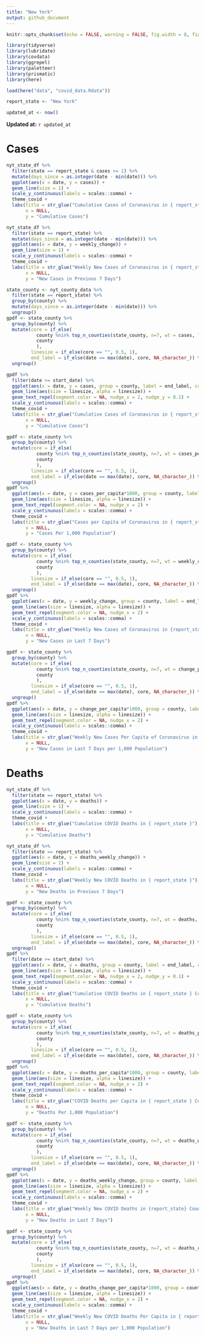 ```yaml
---
title: "New York"
output: github_document
---
```


```r
knitr::opts_chunk$set(echo = FALSE, warning = FALSE, fig.width = 8, fig.height = 6, fig.retina = 4)

library(tidyverse)
library(lubridate)
library(covdata)
library(ggrepel)
library(paletteer)
library(prismatic)
library(here)

load(here("data", "covid_data.Rdata"))

report_state <- "New York"

updated_at <- now()
```

**Updated at:** `r updated_at`

# Cases

```r
nyt_state_df %>% 
  filter(state == report_state & cases >= 1) %>% 
  mutate(days_since = as.integer(date - min(date))) %>% 
  ggplot(aes(x = date, y = cases)) +
  geom_line(size = 1) +
  scale_y_continuous(labels = scales::comma) +
  theme_covid +
  labs(title = str_glue("Cumulative Cases of Coronavirus in { report_state }"),
       x = NULL,
       y = "Cumulative Cases")
```

```r
nyt_state_df %>% 
  filter(state == report_state) %>% 
  mutate(days_since = as.integer(date - min(date))) %>% 
  ggplot(aes(x = date, y = weekly_change)) +
  geom_line(size = 1) +
  scale_y_continuous(labels = scales::comma) +
  theme_covid +
  labs(title = str_glue("Weekly New Cases of Coronavirus in { report_state }"),
       x = NULL,
       y = "New Cases in Previous 7 Days")
```

```r
state_county <- nyt_county_data %>% 
  filter(state == report_state) %>% 
  group_by(county) %>% 
  mutate(days_since = as.integer(date - min(date))) %>% 
  ungroup()
gpdf <- state_county %>% 
  group_by(county) %>% 
  mutate(core = if_else(
           county %nin% top_n_counties(state_county, n=7, wt = cases, label = county), "", 
           county 
           ),
         linesize = if_else(core == "", 0.5, 1),
         end_label = if_else(date == max(date), core, NA_character_)) %>% 
  ungroup()
```



```r
gpdf %>% 
  filter(date >= start_date) %>% 
  ggplot(aes(x = date, y = cases, group = county, label = end_label, color = core)) +
  geom_line(aes(size = linesize, alpha = linesize)) +
  geom_text_repel(segment.color = NA, nudge_x = 2, nudge_y = 0.1) +
  scale_y_continuous(labels = scales::comma) +
  theme_covid +
  labs(title = str_glue("Cumulative Cases of Coronavirus in { report_state } Counties"),
       x = NULL,
       y = "Cumulative Cases")
```

```r
gpdf <- state_county %>% 
  group_by(county) %>% 
  mutate(core = if_else(
           county %nin% top_n_counties(state_county, n=7, wt = cases_per_capita, label = county), "", 
           county 
           ),
         linesize = if_else(core == "", 0.5, 1),
         end_label = if_else(date == max(date), core, NA_character_)) %>% 
  ungroup()
gpdf %>% 
  ggplot(aes(x = date, y = cases_per_capita*1000, group = county, label = end_label, color = core)) +
  geom_line(aes(size = linesize, alpha = linesize)) +
  geom_text_repel(segment.color = NA, nudge_x = 2) +
  scale_y_continuous(labels = scales::comma) +
  theme_covid +
  labs(title = str_glue("Cases per Capita of Coronavirus in { report_state } Counties"),
       x = NULL,
       y = "Cases Per 1,000 Population")
```





```r
gpdf <- state_county %>% 
  group_by(county) %>% 
  mutate(core = if_else(
           county %nin% top_n_counties(state_county, n=7, wt = weekly_change, label = county), "", 
           county 
           ),
         linesize = if_else(core == "", 0.5, 1),
         end_label = if_else(date == max(date), core, NA_character_)) %>% 
  ungroup()
gpdf %>% 
  ggplot(aes(x = date, y = weekly_change, group = county, label = end_label, color = core)) +
  geom_line(aes(size = linesize, alpha = linesize)) +
  geom_text_repel(segment.color = NA, nudge_x = 2) +
  scale_y_continuous(labels = scales::comma) +
  theme_covid +
  labs(title = str_glue("Weekly New Cases of Coronavirus in {report_state} Counties"),
       x = NULL,
       y = "New Cases in Last 7 Days")
```


```r
gpdf <- state_county %>% 
  group_by(county) %>% 
  mutate(core = if_else(
           county %nin% top_n_counties(state_county, n=7, wt = change_per_capita, label = county), "", 
           county 
           ),
         linesize = if_else(core == "", 0.5, 1),
         end_label = if_else(date == max(date), core, NA_character_)) %>% 
  ungroup()
gpdf %>% 
  ggplot(aes(x = date, y = change_per_capita*1000, group = county, label = end_label, color = core)) +
  geom_line(aes(size = linesize, alpha = linesize)) +
  geom_text_repel(segment.color = NA, nudge_x = 2) +
  scale_y_continuous(labels = scales::comma) +
  theme_covid +
  labs(title = str_glue("Weekly New Cases Per Capita of Coronavirus in { report_state } Counties"),
       x = NULL,
       y = "New Cases in Last 7 Days per 1,000 Population")
```

# Deaths


```r
nyt_state_df %>% 
  filter(state == report_state) %>% 
  ggplot(aes(x = date, y = deaths)) +
  geom_line(size = 1) +
  scale_y_continuous(labels = scales::comma) +
  theme_covid +
  labs(title = str_glue("Cumulative COVID Deaths in { report_state }"),
       x = NULL,
       y = "Cumulative Deaths")
```

```r
nyt_state_df %>% 
  filter(state == report_state) %>% 
  ggplot(aes(x = date, y = deaths_weekly_change)) +
  geom_line(size = 1) +
  scale_y_continuous(labels = scales::comma) +
  theme_covid +
  labs(title = str_glue("Weekly New COVID Deaths in { report_state }"),
       x = NULL,
       y = "New Deaths in Previous 7 Days")
```



```r
gpdf <- state_county %>% 
  group_by(county) %>% 
  mutate(core = if_else(
           county %nin% top_n_counties(state_county, n=7, wt = deaths, label = county), "", 
           county 
           ),
         linesize = if_else(core == "", 0.5, 1),
         end_label = if_else(date == max(date), core, NA_character_)) %>% 
  ungroup()
gpdf %>% 
  filter(date >= start_date) %>% 
  ggplot(aes(x = date, y = deaths, group = county, label = end_label, color = core)) +
  geom_line(aes(size = linesize, alpha = linesize)) +
  geom_text_repel(segment.color = NA, nudge_x = 2, nudge_y = 0.1) +
  scale_y_continuous(labels = scales::comma) +
  theme_covid +
  labs(title = str_glue("Cumulative COVID Deaths in { report_state } Counties"),
       x = NULL,
       y = "Cumulative Deaths")
```

```r
gpdf <- state_county %>% 
  group_by(county) %>% 
  mutate(core = if_else(
           county %nin% top_n_counties(state_county, n=7, wt = deaths_per_capita, label = county), "", 
           county 
           ),
         linesize = if_else(core == "", 0.5, 1),
         end_label = if_else(date == max(date), core, NA_character_)) %>% 
  ungroup()
gpdf %>% 
  ggplot(aes(x = date, y = deaths_per_capita*1000, group = county, label = end_label, color = core)) +
  geom_line(aes(size = linesize, alpha = linesize)) +
  geom_text_repel(segment.color = NA, nudge_x = 2) +
  scale_y_continuous(labels = scales::comma) +
  theme_covid +                                                                                  
  labs(title = str_glue("COVID Deaths per Capita in { report_state } Counties"),
       x = NULL,
       y = "Deaths Per 1,000 Population")
```





```r
gpdf <- state_county %>% 
  group_by(county) %>% 
  mutate(core = if_else(
           county %nin% top_n_counties(state_county, n=7, wt = deaths_weekly_change, label = county), "", 
           county 
           ),
         linesize = if_else(core == "", 0.5, 1),
         end_label = if_else(date == max(date), core, NA_character_)) %>% 
  ungroup()
gpdf %>% 
  ggplot(aes(x = date, y = deaths_weekly_change, group = county, label = end_label, color = core)) +
  geom_line(aes(size = linesize, alpha = linesize)) +
  geom_text_repel(segment.color = NA, nudge_x = 2) +
  scale_y_continuous(labels = scales::comma) +
  theme_covid +
  labs(title = str_glue("Weekly New COVID Deaths in {report_state} Counties"),
       x = NULL,
       y = "New Deaths in Last 7 Days")
```


```r
gpdf <- state_county %>% 
  group_by(county) %>% 
  mutate(core = if_else(
           county %nin% top_n_counties(state_county, n=7, wt = deaths_change_per_capita, label = county), "", 
           county 
           ),
         linesize = if_else(core == "", 0.5, 1),
         end_label = if_else(date == max(date), core, NA_character_)) %>% 
  ungroup()
gpdf %>% 
  ggplot(aes(x = date, y = deaths_change_per_capita*1000, group = county, label = end_label, color = core)) +
  geom_line(aes(size = linesize, alpha = linesize)) +
  geom_text_repel(segment.color = NA, nudge_x = 2) +
  scale_y_continuous(labels = scales::comma) +
  theme_covid +
  labs(title = str_glue("Weekly New COVID Deaths Per Capita in { report_state } Counties"),
       x = NULL,
       y = "New Deaths in Last 7 Days per 1,000 Population")
```
